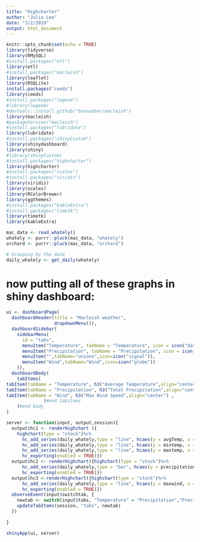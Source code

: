```yaml
---
title: "Highcharter"
author: "Julia Lee"
date: "3/2/2019"
output: html_document
---
```


```r
knitr::opts_chunk$set(echo = TRUE)
library(tidyverse)
library(RMySQL)
#install.packages("etl")
library(etl)
#install.packages("macleish")
library(leaflet)
library(RSQLite)
install.packages("ceeds")
library(ceeds)
#install.packages("lwgeom")
#library(lwgeom)
#devtools::install_github("beanumber/macleish")
library(macleish)
#packageVersion("macleish")
#install.packages("lubridate")
library(lubridate)
#install.packages("shinyCustom")
library(shinydashboard)
library(shiny)
#library(shinyCustom)
#install.packages("highcharter")
library(highcharter)
#install.packages("scales")
#install.packages("viridis")
library(viridis)
library(scales)
library(RColorBrewer)
library(ggthemes)
#install.packages("kableExtra")
#install.packages("timetk")
library(timetk)
library(kableExtra)
```

```r
mac_data <- read_whately()
whately <- purrr::pluck(mac_data, "whately")
orchard <- purrr::pluck(mac_data, "orchard")
```

```r
# Grouping by the date 
daily_whately <- get_daily(whately)
```

# now putting all of these graphs in shiny dashboard:

```r
ui <- dashboardPage(
  dashboardHeader(title = "Macleish weather",
                  dropdownMenu()),
  dashboardSidebar(
    sidebarMenu(
      id = "tabs",
      menuItem("Temperature", tabName = "Temperature", icon = icon("dashboard")),
      menuItem("Precipitation", tabName = "Precipitation", icon = icon("th")),
      menuItem("",tabName="unions",icon=icon("signal")),
      menuItem("Wind",tabName="Wind",icon=icon("globe"))      
    )),
  dashboardBody(
    tabItems(
tabItem(tabName = "Temperature", h3("Average Temperature",align="center"), box(highchartOutput("hc1"), width = 12)),
tabItem(tabName = "Precipitation", h3("Total Precipitation",align="center"), box(highchartOutput("hc2"), width=12)),
tabItem(tabName = "Wind", h3("Max Wind Speed",align="center") ,                 box(highchartOutput("hc3"), width=12))
              )#end tabitems
    )#end body
)

```



```r
server <- function(input, output,session){
  output$hc1 <- renderHighchart ({
    highchart(type = "stock")%>%
      hc_add_series(daily_whately,type = "line", hcaes(y = avgTemp, x = the_date), name = "Avg temperature") %>%
      hc_add_series(daily_whately,type = "line", hcaes(y = mintemp, x = the_date), name = "min temperature") %>%
      hc_add_series(daily_whately,type = "line", hcaes(y = maxtemp, x = the_date), name = "max temperature") %>%
      hc_exporting(enabled = TRUE)})
  output$hc2 <- renderHighchart({highchart(type = "stock")%>%
      hc_add_series(daily_whately,type = "bar", hcaes(y = precipitation, x = the_date), name = "precipitation") %>%
      hc_exporting(enabled = TRUE)})
  output$hc3 <-renderHighchart({highchart(type = "stock")%>%
      hc_add_series(daily_whately,type = "line", hcaes(y = maxwind, x = the_date), name = "Max Wind") %>%
      hc_exporting(enabled = TRUE)})
  observeEvent(input$switchtab, {
    newtab <- switch(input$tabs, "Temperature" = "Precipitation","Precipitation" = "Temperature", "Temperature" = "Wind","Wind" = "Temperature","Precipitation" = "Wind","Precipitation" = "Temperature")
    updateTabItems(session, "tabs", newtab)
  })
  
}

```

```r
shinyApp(ui, server)
```

